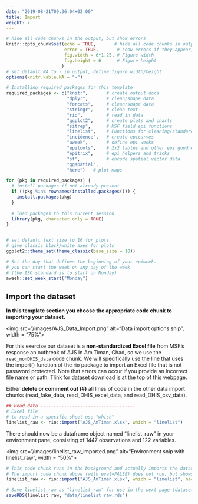 ```yaml
---
date: "2019-08-21T09:36:04+02:00"
title: Import
weight: 7
---
```



```r
# hide all code chunks in the output, but show errors
knitr::opts_chunk$set(echo = TRUE,       # hide all code chunks in output
                      error = TRUE,       # show errors if they appear, but don't stop
                      fig.width = 6*1.25, # Figure width
                      fig.height = 6      # Figure height
                     )
# set default NA to - in output, define figure width/height
options(knitr.kable.NA = "-")

# Installing required packages for this template
required_packages <- c("knitr",       # create output docs
                       "dplyr",       # clean/shape data
                       "forcats",     # clean/shape data
                       "stringr",     # clean text
                       "rio",         # read in data
                       "ggplot2",     # create plots and charts
                       "sitrep",      # MSF field epi functions
                       "linelist",    # Functions for cleaning/standardising data
                       "incidence",   # create epicurves
                       "aweek",       # define epi weeks
                       "epitools",    # 2x2 tables and other epi goodness
                       "epitrix",     # epi helpers and tricks
                       "sf",          # encode spatial vector data
                       "ggspatial",
                       "here")   # plot maps

for (pkg in required_packages) {
  # install packages if not already present
  if (!pkg %in% rownames(installed.packages())) {
    install.packages(pkg)
  }
  
  # load packages to this current session 
  library(pkg, character.only = TRUE)
}


# set default text size to 16 for plots
# give classic black/white axes for plots
ggplot2::theme_set(theme_classic(base_size = 18))

# Set the day that defines the beginning of your epiweek.
# you can start the week on any day of the week
# (the ISO standard is to start on Monday) 
aweek::set_week_start("Monday")
```

## Import the dataset

**In this template section you choose the appropriate code chunk to importing your dataset.** 

<img src="/images/AJS_Data_Import.png" alt="Data import options snip", width = "75%">

For this exercise our dataset is a **non-standardized Excel file** from MSF's response an outbreak of AJS in Am Timan, Chad, so we use the `read_nonDHIS_data` code chunk. We will specifically use the line that uses the import() function of the rio package to import an Excel file that is not password protected. Note that errors can occur if you provide an incorrect file name or path. Tlink for dataset download is at the top of this webpage. 

Either **delete or comment out (#)** all lines of code in the other data import chunks (read_fake_data, read_DHIS_excel_data, and read_DHIS_csv_data).  


```r
## Read data ------------------------------------
# Excel file
# to read in a specific sheet use "which"
linelist_raw <- rio::import("AJS_AmTiman.xlsx", which = "linelist")
```

There should now be a dataframe object named "linelist_raw" in your environment pane, consisting of 1447 observations and 122 variables.  

<img src="/images/linelist_raw_imported.png" alt="Environment snip with linelist_raw", width = "50%">



```r
# This code chunk runs in the background and actually imports the dataset while transforming "." to NA.
# The import code chunk above (with eval=FALSE) does not run, but shows the viewer the default import code.
linelist_raw <- rio::import("AJS_AmTiman.xlsx", which = "linelist", na=".")
```


```r
# Save linelist_raw as "linelist_raw" for use in the next page (dataset alignment).
saveRDS(linelist_raw, "data/linelist_raw.rds")
```


